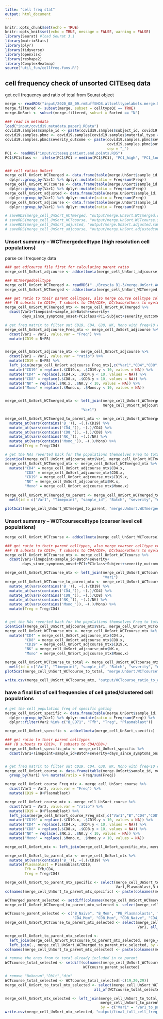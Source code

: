 ```yaml
---
title: "cell freq stat"
output: html_document
---
```


```r
knitr::opts_chunk$set(echo = TRUE)
knitr::opts_knit$set(echo = TRUE, message = FALSE, warning = FALSE)
library(Seurat) #load Seurat 3.1
library(matrixStats)
library(plyr)
library(tidyverse)
library(openxlsx)
library(reshape2)
library(ComplexHeatmap)
source("util_fun/cellfreq.funs.R")
```

## cell frequency check of unsorted CITEseq data
get cell frequency and ratio of total from Seurat object
```r
merge <- readRDS("input/2020_08_09.rmBuffSHD8.allcelltypelabels.merge.SNG.wmeta.WithinBatchClustered.Rds")
merge.filtered <- subset(merge, subset = celltypeQC == TRUE)
merge.UnSort <- subset(merge.filtered, subset = Sorted == "N")

### read in metadata
load("input/covid19.metadata.paper1.RData")
covid19.samples$sample_id <- paste(covid19.samples$subject_id, covid19.samples$visit, sep = "_")
covid19.samples.pbmc <- covid19.samples[covid19.samples$material_type == "PBMC",]
covid19.samples.pbmc$severity_outcome <- paste(covid19.samples.pbmc$severity,
                                               covid19.samples.pbmc$outcome,
                                               sep = "_")
PC1 <- readRDS("input/citeseq.patient.end.points.RDS")
PC1$PC1class <-  ifelse(PC1$PC1 > median(PC1$PC1), "PC1_high", "PC1_low")


### cell ratios UnSort
merge_cell_UnSort_WCTmerged <- data.frame(table(merge.UnSort$sample_id, merge.UnSort$WCTmergedcelltype)) %>% 
  dplyr::group_by(Var1) %>% dplyr::mutate(ratio = Freq/sum(Freq))
merge_cell_UnSort_WCTcourse <- data.frame(table(merge.UnSort$sample_id, merge.UnSort$WCTcoursecelltype)) %>% 
  dplyr::group_by(Var1) %>% dplyr::mutate(ratio = Freq/sum(Freq))
merge_cell_UnSort_adjusted <- data.frame(table(merge.UnSort$sample_id, merge.UnSort$adjustedcelltype)) %>% 
  dplyr::group_by(Var1) %>% dplyr::mutate(ratio = Freq/sum(Freq))
merge_cell_UnSort_adjcourse <- data.frame(table(merge.UnSort$sample_id, merge.UnSort$coursecelltype)) %>% 
  dplyr::group_by(Var1) %>% dplyr::mutate(ratio = Freq/sum(Freq))

# saveRDS(merge_cell_UnSort_WCTmerged, "output/merge.UnSort.WCTmerged.sample.rds")
# saveRDS(merge_cell_UnSort_WCTcourse, "output/merge.UnSort.WCTcourse.sample.rds")
# saveRDS(merge_cell_UnSort_adjusted, "output/merge.UnSort.adjusted.sample.rds")
# saveRDS(merge_cell_UnSort_adjcourse, "output/merge.UnSort.adjustedcourse.sample.rds")

```
  
  
### Unsort summary -- WCTmergedcelltype (high resolution cell populations)
parse cell frequency data
```r
### get adjcourse file first for calculating parent ratio
merge_cell_UnSort_adjcourse <- addcellmeta(merge_cell_UnSort_adjcourse)

### WCTmergedcelltype
merge_cell_UnSort_WCTmerged <- readRDS("../Brescia_B1-3/merge.UnSort.WCTmerged.sample.rds")
merge_cell_UnSort_WCTmerged <- addcellmeta(merge_cell_UnSort_WCTmerged)

### get ratio to their parent celltypes, also merge course celltype columns
### (B subsets to CD19+, T subsets to CD4/CD8+, DC/baso/others to myeloid)
merge_cell_UnSort_WCTmerged_mtx <- merge_cell_UnSort_WCTmerged %>% 
  dcast(Var1+Timepoint+sample_id+Batch+severity+
        days_since_symptoms_onset+PC1class+PC1+Subject+severity_outcome ~ Var2, value.var = "ratio")

# get freq matrix to filter out CD19, CD4, CD8, NK, Mono with freq<10 cells
merge_cell_UnSort_adjcourse_Freq_mtx <- merge_cell_UnSort_adjcourse %>% 
  dcast(Var1 ~ Var2, value.var = "Freq") %>%
  mutate(CD19 = B+PB)


merge_cell_UnSort_adjcourse_mtx <- merge_cell_UnSort_adjcourse %>% 
  dcast(Var1 ~ Var2, value.var = "ratio") %>%
  mutate(CD19 = B+PB) %>%
  left_join(merge_cell_UnSort_adjcourse_Freq_mtx[,c("Var1","CD4","CD8","CD19","NK","Mono")], by = "Var1") %>%
  mutate("CD19" = replace(.$CD19.x, .$CD19.y < 10, values = NA)) %>%
  mutate("CD4" = replace(.$CD4.x, .$CD4.y < 10, values = NA)) %>%
  mutate("CD8" = replace(.$CD8.x, .$CD8.y < 10, values = NA)) %>%
  mutate("NK" = replace(.$NK.x, .$NK.y < 10, values = NA)) %>%
  mutate("Mono" = replace(.$Mono.x, .$Mono.y < 10, values = NA))


merge_cell_UnSort_WCTmerged_mtx <- left_join(merge_cell_UnSort_WCTmerged_mtx, 
                                             merge_cell_UnSort_adjcourse_mtx[,c("Var1","CD4","CD8","CD19","NK","Mono")], 
                                   "Var1")

merge_cell_UnSort_WCTmerged_to_parent_mtx <- merge_cell_UnSort_WCTmerged_mtx %>%
  mutate_at(vars(contains('B_')), ~(.)/CD19) %>%
  mutate_at(vars(contains('CD4_')), ~(.)/CD4) %>%
  mutate_at(vars(contains('CD8_')), ~(.)/CD8) %>%
  mutate_at(vars(contains('NK_')), ~(.)/NK) %>%
  mutate_at(vars(contains('Mono_')), ~(.)/Mono) %>%
  mutate(Treg = Treg/CD4)

# get the NAs reverted back for the populations themselves Freq to total
identical(merge_cell_UnSort_adjcourse_mtx$Var1, merge_cell_UnSort_WCTmerged_mtx$Var1)
merge_cell_UnSort_WCTmerged_mtx <- merge_cell_UnSort_WCTmerged_mtx %>% 
  mutate("CD4" = merge_cell_UnSort_adjcourse_mtx$CD4.x,
         "CD8" = merge_cell_UnSort_adjcourse_mtx$CD8.x,
         "CD19" = merge_cell_UnSort_adjcourse_mtx$CD19.x,
         "NK" = merge_cell_UnSort_adjcourse_mtx$NK.x,
         "Mono" = merge_cell_UnSort_adjcourse_mtx$Mono.x)
  
merge_cell_UnSort_WCTmerged_to_parent <- merge_cell_UnSort_WCTmerged_to_parent_mtx %>% 
  melt(id = c("Var1", "Timepoint", "sample_id", "Batch", "severity", "days_since_symptoms_onset","PC1","PC1class","Subject","severity_outcome"))

plot5cat(merge_cell_UnSort_WCTmerged_to_parent, "merge.UnSort.WCTmerged", "toparent")
```
  
  
### Unsort summary -- WCTcoursecelltype (coarser level cell populations)
```r
merge_cell_UnSort_WCTcourse <- addcellmeta(merge_cell_UnSort_WCTcourse)

### get ratio to their parent celltypes, also merge coarser celltype columns
### (B subsets to CD19+, T subsets to CD4/CD8+, DC/baso/others to myeloid)
merge_cell_UnSort_WCTcourse_mtx <- merge_cell_UnSort_WCTcourse %>% 
  dcast(Var1+Timepoint+sample_id+Batch+severity+
        days_since_symptoms_onset+PC1+PC1class+Subject+severity_outcome ~ Var2, value.var = "ratio")

merge_cell_UnSort_WCTcourse_mtx <- left_join(merge_cell_UnSort_WCTcourse_mtx, merge_cell_UnSort_adjcourse_mtx[,c("Var1","CD4","CD8","CD19","NK","Mono")], 
                                             "Var1")
merge_cell_UnSort_WCTcourse_to_parent_mtx <- merge_cell_UnSort_WCTcourse_mtx %>%
  mutate_at(vars(contains('B_')), ~(.)/CD19) %>%
  mutate_at(vars(contains('CD4_')), ~(.)/CD4) %>%
  mutate_at(vars(contains('CD8_')), ~(.)/CD8) %>%
  mutate_at(vars(contains('NK_')), ~(.)/NK) %>%
  mutate_at(vars(contains('Mono_')), ~(.)/Mono) %>%
  mutate(Treg = Treg/CD4)


# get the NAs reverted back for the populations themselves Freq to total
identical(merge_cell_UnSort_adjcourse_mtx$Var1, merge_cell_UnSort_WCTcourse_mtx$Var1)
merge_cell_UnSort_WCTcourse_mtx <- merge_cell_UnSort_WCTcourse_mtx %>% 
  mutate("CD4" = merge_cell_UnSort_adjcourse_mtx$CD4.x,
         "CD8" = merge_cell_UnSort_adjcourse_mtx$CD8.x,
         "CD19" = merge_cell_UnSort_adjcourse_mtx$CD19.x,
         "NK" = merge_cell_UnSort_adjcourse_mtx$NK.x,
         "Mono" = merge_cell_UnSort_adjcourse_mtx$Mono.x)

merge_cell_UnSort_WCTcourse_to_total <- merge_cell_UnSort_WCTcourse_mtx %>% 
  melt(id = c("Var1", "Timepoint", "sample_id", "Batch", "severity", "days_since_symptoms_onset","PC1","PC1class","Subject","severity_outcome"))
plot5cat(merge_cell_UnSort_WCTcourse_to_total, "merge.UnSort.WCTcourse", "tototal")

write.csv(merge_cell_UnSort_WCTcourse_mtx, "output/WCTcourse_ratio_to_all.20200818.csv")
```
  
  
### have a final list of cell frequencies of cell gated/clustered cell populations
```r
# get the cell population freq of specific gating
merge_cell_UnSort_specific <- data.frame(table(merge.UnSort$sample_id, merge.UnSort$specific_gating)) %>% 
  dplyr::group_by(Var1) %>% dplyr::mutate(ratio = Freq/sum(Freq)) %>%
  dplyr::filter(Var2 %in% c("B_CD71", "Tfh", "Treg", "Plasmablast"))

merge_cell_UnSort_specific <- addcellmeta(merge_cell_UnSort_specific)

### get ratio to their parent celltypes
### (B subsets to CD19+, T subsets to CD4/CD8+)
merge_cell_UnSort_specific_mtx <- merge_cell_UnSort_specific %>% 
  dcast(Var1+Timepoint+sample_id+Batch+severity+days_since_symptoms_onset+PC1+PC1class+Subject+severity_outcome ~ Var2, value.var = "ratio")


# get freq matrix to filter out CD19, CD4, CD8, NK, Mono with freq<10 cells
merge_cell_UnSort_course <- data.frame(table(merge.UnSort$sample_id, merge.UnSort$gate_group_course)) %>% 
  group_by(Var1) %>% mutate(ratio = Freq/sum(Freq))

merge_cell_UnSort_course_Freq_mtx <- merge_cell_UnSort_course %>% 
  dcast(Var1 ~ Var2, value.var = "Freq") %>%
  mutate(CD19 = B+Plasmablast)

merge_cell_UnSort_course_mtx <- merge_cell_UnSort_course %>% 
  dcast(Var1 ~ Var2, value.var = "ratio") %>%
  mutate(CD19 = B+Plasmablast) %>%
  left_join(merge_cell_UnSort_course_Freq_mtx[,c("Var1","B","CD4","CD8","CD19","NK","Mono")], by = "Var1") %>%
  mutate("CD19" = replace(.$CD19.x, .$CD19.y < 10, values = NA)) %>%
  mutate("CD4" = replace(.$CD4.x, .$CD4.y < 10, values = NA)) %>%
  mutate("CD8" = replace(.$CD8.x, .$CD8.y < 10, values = NA)) %>%
  mutate("NK" = replace(.$NK.x, .$NK.y < 10, values = NA)) %>%
  mutate("Mono" = replace(.$Mono.x, .$Mono.y < 10, values = NA))

merge_cell_UnSort_mtx <- left_join(merge_cell_UnSort_specific_mtx, merge_cell_UnSort_course_mtx[,c("Var1","CD4","CD8","CD19","NK","Mono")], by = "Var1")

merge_cell_UnSort_to_parent_mtx <- merge_cell_UnSort_mtx %>%
  mutate_at(vars(contains('B_')), ~(.)/CD19) %>%
  mutate(Plasmablast = Plasmablast/CD19,
         Tfh = Tfh/CD4,
         Treg = Treg/CD4)

merge_cell_UnSort_to_parent_mtx_specific <- select(merge_cell_UnSort_to_parent_mtx, 
                                                   Var1,Plasmablast,B_CD71,Treg,Tfh)
colnames(merge_cell_UnSort_to_parent_mtx_specific) <- paste(colnames(merge_cell_UnSort_to_parent_mtx_specific), "gated", sep = "_")

WCTmerged_parent_selected <- setdiff(colnames(merge_cell_UnSort_WCTmerged_to_parent_mtx), colnames(merge_cell_UnSort_WCTcourse_to_parent_mtx))
merge_cell_UnSort_WCTmerged_to_parent_mtx_selected <- select(merge_cell_UnSort_WCTmerged_to_parent_mtx, Var1, all_of(WCTmerged_parent_selected))

WCTcousre_parent_selected <- c("B_Naive", "B_Mem", "PB_Plasmablasts", "Treg", 
                               "CD4_Mem", "CD8_Mem", "CD8_Naive", "CD4_Naive")
merge_cell_UnSort_WCTcourse_to_parent_mtx_selected <- select(merge_cell_UnSort_WCTcourse_to_parent_mtx,
                                                             Var1, all_of(WCTcousre_parent_selected))

merge_cell_UnSort_to_parent_mtx_selected <- 
  left_join(merge_cell_UnSort_WCTcourse_to_parent_mtx_selected, merge_cell_UnSort_to_parent_mtx_specific, by = c("Var1" = "Var1_gated")) %>% 
  left_join(., merge_cell_UnSort_WCTmerged_to_parent_mtx_selected, by = c("Var1"))
colnames(merge_cell_UnSort_to_parent_mtx_selected) <- paste(colnames(merge_cell_UnSort_to_parent_mtx_selected), "to_parent", sep = "_")

# remove the ones from to_total already included in to_parent
WCTcourse_total_selected <- setdiff(colnames(merge_cell_UnSort_WCTcourse_mtx),
                                    WCTcousre_parent_selected)

# remove "Unknown","Dblt","dim"
WCTcourse_total_selected <- WCTcourse_total_selected[-c(19,20,29)]
merge_cell_UnSort_to_total_mtx_selected <- select(merge_cell_UnSort_WCTcourse_mtx,
                                         all_of(WCTcourse_total_selected))

merge_cell_UnSort_mtx_selected <- left_join(merge_cell_UnSort_to_total_mtx_selected, 
                                            merge_cell_UnSort_to_parent_mtx_selected, 
                                            by = c("Var1" = "Var1_to_parent"))
write.csv(merge_cell_UnSort_mtx_selected, "output/final_full_cell_freq_UnSort_mtx.20200818.csv")
```

  
  
